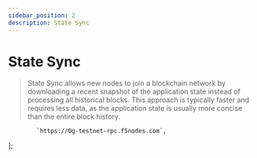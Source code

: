 ```yaml
---
sidebar_position: 2
description: State Sync
---
```


# State Sync

> State Sync allows new nodes to join a blockchain network by downloading a recent snapshot of the application state instead of processing all historical blocks. This approach is typically faster and requires less data, as the application state is usually more concise than the entire block history.



            `https://0g-testnet-rpc.f5nodes.com`,
];



<SelectPaste endpoints={endpoints} codeTemplate={stateSync} home={home} binary={binary} tip="Click on any RPC to paste it into the code block." />